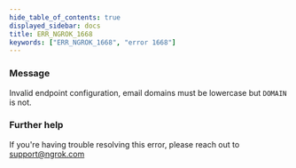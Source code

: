 ```yaml
---
hide_table_of_contents: true
displayed_sidebar: docs
title: ERR_NGROK_1668
keywords: ["ERR_NGROK_1668", "error 1668"]
---
```


### Message

Invalid endpoint configuration, email domains must be lowercase but `DOMAIN` is not.

### Further help

If you're having trouble resolving this error, please reach out to [support@ngrok.com](mailto:support@ngrok.com?subject=Help%20with%20ERR_NGROK_1668)
